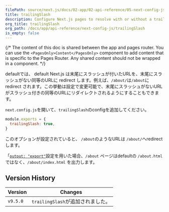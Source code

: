 ```yaml
---
filePath: source/next.js/docs/02-app/02-api-reference/05-next-config-js/trailingSlash.mdx
title: trailingSlash
description: Configure Next.js pages to resolve with or without a trailing slash.
org_title: trailingSlash
org_path: /docs/app/api-reference/next-config-js/trailingSlash
is_empty: false
---
```


{/* The content of this doc is shared between the app and pages router. You can use the `<PagesOnly>Content</PagesOnly>` component to add content that is specific to the Pages Router. Any shared content should not be wrapped in a component. */}

defaultでは、 default Next.js は末尾にスラッシュが付いたURLを、末尾にスラッシュがない同等のURLに redirect します。例えば、`/about/`は`/about`に redirect されます。この挙動は設定で変更可能で、末尾にスラッシュがないURLがスラッシュ付きの同等のURLにリダイレクトされるようにすることもできます。

`next.config.js`を開いて、`trailingSlash`のconfigを追加してください。

```js:next.config.js
module.exports = {
  trailingSlash: true,
}
```

このオプションが設定されていると、 `/about`のようなURLは `/about/`へredirectします。

「[`output: "export"`](/ja/javascript/next.js/v14/02-app/01-building-your-application/10-deploying/02-static-exports)設定を用いた場合、`/about` ページはdefaultの `/about.html` ではなく、`/about/index.html` を出力します。

## Version History

| Version | Changes |
| -------- | ---------------------- |
| `v9.5.0` | `trailingSlash`が追加されました。|
